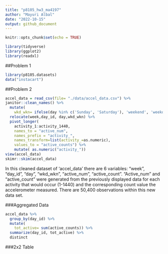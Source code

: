```yaml
---
title: "p8105_hw3_ma4197"
author: "Mayuri Albal"
date: "2022-10-15"
output: github_document
---
```


```r
knitr::opts_chunk$set(echo = TRUE)
```

```r
library(tidyverse)
library(ggplot2)
library(readxl)
```

##Problem 1
```r
library(p8105.datasets)
data("instacart")
```


##Problem 2

```r
accel_data = read_csv(file= "./data/accel_data.csv") %>%
janitor::clean_names() %>%
  mutate(
    wkd_wkn= ifelse(day %in% c('Sunday', 'Saturday'), 'weekend', 'weekday')) %>% 
  relocate(week,day_id, day,wkd_wkn) %>%
  pivot_longer(
    activity_1:activity_1440,
    names_to = "active_num",
    names_prefix = "activity_",
    names_transform=list(activity_=as.numeric),
    values_to = "active_counts") %>% 
    mutate( as.numeric("activity_"))
view(accel_data)
skimr::skim(accel_data)
```
In this cleaned dataset of 'accel_data' there are 6 variables: "week", "day_id", "day",
"wkd_wkn", "active_num", "active_count". "Active_num" and "active_count" were generated
from the previously displayed data for each activity that would occur (1-1440) and the 
corresponding count value the accelerometer measured. There are 50,400 observations within
this new data set.


###Aggregated Data
```r
accel_data %>% 
  group_by(day_id) %>% 
  mutate(
    tot_active= sum(active_counts)) %>% 
  summarize(day_id, tot_active) %>% 
  distinct
```

###2x2 Table